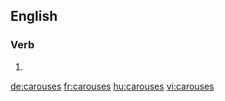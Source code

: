 
==English==

===Verb===
{{head|en|verb form}}

# {{en-third-person singular of|carouse}}

[[de:carouses]]
[[fr:carouses]]
[[hu:carouses]]
[[vi:carouses]]